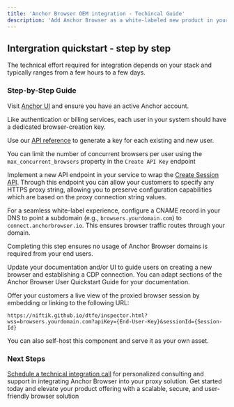 ```yaml
---
title: 'Anchor Browser OEM integration - Techincal Guide'
description: 'Add Anchor Browser as a white-labeled new product in your product line'
---
```


## Intergration quickstart - step by step 

The technical effort required for integration depends on your stack and typically ranges from a few hours to a few days.

### Step-by-Step Guide

<Steps>
<Step title="Create an Anchor Account">

Visit [Anchor UI](https://app.anchorbrowser.io/api-key) and ensure you have an active Anchor account.

</Step>
<Step title="Automatically create a browser-creation key per each user">

Like authentication or billing services, each user in your system should have a dedicated browser-creation key.

Use our [API reference](http://docs.anchorbrowser.io/api-reference/api-keys/create-api-key) to generate a key for each existing and new user.

<Note> You can limit the number of concurrent browsers per user using the `max_concurrent_browsers` property in the `Create API Key` endpoint</Note>
</Step>
<Step title="Expose a New API Endpoint">
 
Implement a new API endpoint in your service to wrap the [Create Session API](http://docs.anchorbrowser.io/api-reference/sessions/create-session). Through this endpoint you can allow your customers to specify any HTTPS proxy string, allowing you to preserve configuration capabilities which are based on the proxy connection string values.

</Step>
<Step title="(Optional) DNS Configuration">

For a seamless white-label experience, configure a CNAME record in your DNS to point a subdomain (e.g., `browsers.yourdomain.com`) to `connect.anchorbrowser.io`. This ensures browser traffic routes through your domain.

<Note> Completing this step ensures no usage of Anchor Browser domains is required from your end users. </Note>

</Step>
<Step title="Expose the New Service to Customers">

Update your documentation and/or UI to guide users on creating a new browser and establishing a CDP connection. You can adapt sections of the Anchor Browser User Quickstart Guide for your documentation.

</Step>
<Step title="Advanced - Provide live browser view to customers">

Offer your customers a live view of the proxied browser session by embedding or linking to the following URL:

```
https://niftik.github.io/dtfe/inspector.html?wss=browsers.yourdomain.com?apiKey={End-User-Key}&sessionId={Session-Id}
```

You can also self-host this component and serve it as your own asset.

</Step>

</Steps>

### Next Steps

[Schedule a technical integration call](https://calendar.app.google/h8CmWYR5sEaR1Q1C6) for personalized consulting and support in integrating Anchor Browser into your proxy solution. Get started today and elevate your product offering with a scalable, secure, and user-friendly browser solution
